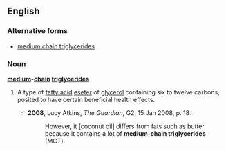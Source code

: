 ==English==
===Alternative forms===
*[[medium chain triglycerides]]

===Noun===
'''[[medium]]-[[chain]] [[triglycerides]]'''

# {{chemistry}} A type of [[fatty acid]] [[eseter]] of [[glycerol]] containing six to twelve carbons, posited to have certain beneficial health effects.
#*'''2008''', Lucy Atkins, ''The Guardian'', G2, 15 Jan 2008, p. 18:
#*:However, it [coconut oil] differs from fats such as butter because it contains a lot of '''medium-chain triglycerides''' (MCT).